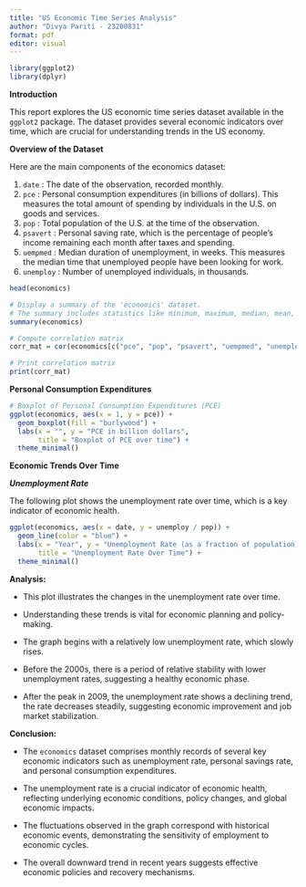 ```yaml
---
title: "US Economic Time Series Analysis"
author: "Divya Pariti - 23200831"
format: pdf
editor: visual
---
```


```r
library(ggplot2)
library(dplyr)
```

**Introduction**

This report explores the US economic time series dataset available in the `ggplot2` package. The dataset provides several economic indicators over time, which are crucial for understanding trends in the US economy.

**Overview of the Dataset**

Here are the main components of the economics dataset:

1.  `date` : The date of the observation, recorded monthly.
2.  `pce` : Personal consumption expenditures (in billions of dollars). This measures the total amount of spending by individuals in the U.S. on goods and services.
3.  `pop` : Total population of the U.S. at the time of the observation.
4.  `psavert` : Personal saving rate, which is the percentage of people's income remaining each month after taxes and spending.
5.  `uempmed` : Median duration of unemployment, in weeks. This measures the median time that unemployed people have been looking for work.
6.  `unemploy` : Number of unemployed individuals, in thousands.

```r
head(economics)
```

```r
# Display a summary of the 'economics' dataset.
# The summary includes statistics like minimum, maximum, median, mean, and quartiles for each variable.
summary(economics)
```

```r
# Compute correlation matrix
corr_mat = cor(economics[c("pce", "pop", "psavert", "uempmed", "unemploy")])

# Print correlation matrix
print(corr_mat)
```
**Personal Consumption Expenditures **

```r
# Boxplot of Personal Consumption Expenditures (PCE)
ggplot(economics, aes(x = 1, y = pce)) +
  geom_boxplot(fill = "burlywood") +
  labs(x = "", y = "PCE in billion dollars",
       title = "Boxplot of PCE over time") +
  theme_minimal()
```

**Economic Trends Over Time**

***Unemployment Rate***

The following plot shows the unemployment rate over time, which is a key indicator of economic health.

```r
ggplot(economics, aes(x = date, y = unemploy / pop)) +
  geom_line(color = "blue") +
  labs(x = "Year", y = "Unemployment Rate (as a fraction of population)",
       title = "Unemployment Rate Over Time") +
  theme_minimal()
```

**Analysis:**

-   This plot illustrates the changes in the unemployment rate over time.

-   Understanding these trends is vital for economic planning and policy-making.

-   The graph begins with a relatively low unemployment rate, which slowly rises.

-   Before the 2000s, there is a period of relative stability with lower unemployment rates, suggesting a healthy economic phase.

-   After the peak in 2009, the unemployment rate shows a declining trend, the rate decreases steadily, suggesting economic improvement and job market stabilization.

**Conclusion:**

-   The `economics` dataset comprises monthly records of several key economic indicators such as unemployment rate, personal savings rate, and personal consumption expenditures.

-   The unemployment rate is a crucial indicator of economic health, reflecting underlying economic conditions, policy changes, and global economic impacts.

-   The fluctuations observed in the graph correspond with historical economic events, demonstrating the sensitivity of employment to economic cycles.

-   The overall downward trend in recent years suggests effective economic policies and recovery mechanisms.
